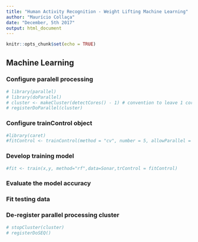 ```yaml
---
title: "Human Activity Recognition - Weight Lifting Machine Learning"
author: "Maurício Collaça"
date: "December, 5th 2017"
output: html_document
---
```


```r
knitr::opts_chunk$set(echo = TRUE)
```

## Machine Learning

### Configure paralell processing
```r
# library(parallel)
# library(doParallel)
# cluster <- makeCluster(detectCores() - 1) # convention to leave 1 core for OS
# registerDoParallel(cluster)
```
### Configure trainControl object

```r
#library(caret)
#fitControl <- trainControl(method = "cv", number = 5, allowParallel = TRUE)
```

### Develop training model

```r
#fit <- train(x,y, method="rf",data=Sonar,trControl = fitControl)
```

### Evaluate the model accuracy


### Fit testing data


### De-register parallel processing cluster
```r
# stopCluster(cluster)
# registerDoSEQ()
```

